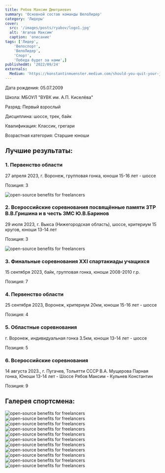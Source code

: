 ```yaml
---
title: Рябов Максим Дмитриевич
summary: 'Основной состав команды ВелоЛидер'
category: 'Лидеры'
cover:
  src: '/images/posts/ryabov/logo1.jpg'
  alt: 'Агапов Максим'
  caption: 'описание'
tags: ['Лидер',
    'Велоспорт',
    'ВелоЛидер',
    'Спорт',
    'Победа будет за нами',]
publishedAt: '2022/09/24'
externals:
  Medium: 'https://konstantinmuenster.medium.com/should-you-quit-your-job-for-your-side-project-ed77985431c'
---
```

<Callout>
  Дата рождения: 05.07.2009

  Школа: МБОУЛ "ВУВК им. А.П. Киселёва"

  Разряд: Первый взрослый

  Дисциплина: шоссе, трек, байк

  Квалификация: Классик, грегари 

  Возрастная категория: Старшие юноши
</Callout>

## Лучшие результаты:

### 1. Первенство области
27 апреля 2023, г. Воронеж, групповая гонка, юноши 15-16 лет - шоссе

Позиция: 3

<Image
  src="/images/posts/ryabov/03.jpg"
  alt="open-source benefits for freelancers"
/>

### 2. Всероссийские соревнования посвящённые памяти ЗТР В.В.Гришина и в честь ЗМС Ю.В.Баринов
29 июля 2023, г. Выкса (Нижегородская область), шоссе, критериум 15 кругов, юноши 13-14 лет

Позиция: 3

<Image
  src="/images/posts/ryabov/13.jpg"
  alt="open-source benefits for freelancers"
/>

### 3. Финальные соревнования XXI спартакиады учащихся 
15 сентября 2023, байк, групповая гонка, юноши 2008-2010 г.р.

Позиция: 7

### 4. Первенство области
25 сентября 2023, Воронеж, критериум 20км, юноши 15-16 лет - шоссе

Позиция: 4

### 5. Областные соревнования 
г. Воронеж, индивидуальная гонка 3.5км, юноши 13-14 лет - шоссе

Позиция: 5

### 6. Всероссийские соревнования 
14 августа 2023., г. Пугачев, Тольятти 
СССР В.А. Мущерова 
Парная гонка, Юноши 13-14 лет - Шоссе 
Рябов Максим - Кульнев Константин

Позиция: 9

## Галерея спортсмена:
<Image
  src="/images/posts/ryabov/01.jpg"
  alt="open-source benefits for freelancers"
/>
<Image
  src="/images/posts/ryabov/02.jpg"
  alt="open-source benefits for freelancers"
/>
<Image
  src="/images/posts/ryabov/04.jpg"
  alt="open-source benefits for freelancers"
/>
<Image
  src="/images/posts/ryabov/05.jpg"
  alt="open-source benefits for freelancers"
/>
<Image
  src="/images/posts/ryabov/06.jpg"
  alt="open-source benefits for freelancers"
/>
<Image
  src="/images/posts/ryabov/07.jpg"
  alt="open-source benefits for freelancers"
/>
<Image
  src="/images/posts/ryabov/08.jpg"
  alt="open-source benefits for freelancers"
/>
<Image
  src="/images/posts/ryabov/09.jpg"
  alt="open-source benefits for freelancers"
/>
<Image
  src="/images/posts/ryabov/10.jpg"
  alt="open-source benefits for freelancers"
/>
<Image
  src="/images/posts/ryabov/11.jpg"
  alt="open-source benefits for freelancers"
/>
<Image
  src="/images/posts/ryabov/12.jpg"
  alt="open-source benefits for freelancers"
/>

